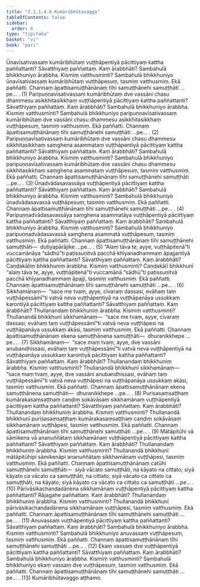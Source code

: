 ```yaml
---
title: "2.1.1.4.8 Kumāribhūtavagga"
tableOfContents: false
sidebar:
  order: 8
type: "tipitaka"
basket: "vi"
book: "pari"
---
```



<DynamicBreadcrumb />

<Division number="225" book="pari">

<Paragraph number="795" book="pari">
Ūnavīsativassaṃ kumāribhūtaṃ vuṭṭhāpentiyā pācittiyaṃ kattha paññattanti? Sāvatthiyaṃ paññattaṃ. Kaṃ ārabbhāti? Sambahulā bhikkhuniyo ārabbha. Kismiṃ vatthusminti? Sambahulā bhikkhuniyo ūnavīsativassaṃ kumāribhūtaṃ vuṭṭhāpesuṃ, tasmiṃ vatthusmiṃ. Ekā paññatti. Channaṃ āpattisamuṭṭhānānaṃ tīhi samuṭṭhānehi samuṭṭhāti …pe… . (1)
</Paragraph>

<Paragraph number="796" book="pari">
Paripuṇṇavīsativassaṃ kumāribhūtaṃ dve vassāni chasu dhammesu asikkhitasikkhaṃ vuṭṭhāpentiyā pācittiyaṃ kattha paññattanti? Sāvatthiyaṃ paññattaṃ. Kaṃ ārabbhāti? Sambahulā bhikkhuniyo ārabbha. Kismiṃ vatthusminti? Sambahulā bhikkhuniyo paripuṇṇavīsativassaṃ kumāribhūtaṃ dve vassāni chasu dhammesu asikkhitasikkhaṃ vuṭṭhāpesuṃ, tasmiṃ vatthusmiṃ. Ekā paññatti. Channaṃ āpattisamuṭṭhānānaṃ tīhi samuṭṭhānehi samuṭṭhāti …pe… . (2)
</Paragraph>

<Paragraph number="797" book="pari">
Paripuṇṇavīsativassaṃ kumāribhūtaṃ dve vassāni chasu dhammesu sikkhitasikkhaṃ saṃghena asammataṃ vuṭṭhāpentiyā pācittiyaṃ kattha paññattanti? Sāvatthiyaṃ paññattaṃ. Kaṃ ārabbhāti? Sambahulā bhikkhuniyo ārabbha. Kismiṃ vatthusminti? Sambahulā bhikkhuniyo paripuṇṇavīsativassaṃ kumāribhūtaṃ dve vassāni chasu dhammesu sikkhitasikkhaṃ saṃghena asammataṃ vuṭṭhāpesuṃ, tasmiṃ vatthusmiṃ. Ekā paññatti. Channaṃ āpattisamuṭṭhānānaṃ tīhi samuṭṭhānehi samuṭṭhāti …pe… . (3)
</Paragraph>

<Paragraph number="798" book="pari">
Ūnadvādasavassāya vuṭṭhāpentiyā pācittiyaṃ kattha paññattanti? Sāvatthiyaṃ paññattaṃ. Kaṃ ārabbhāti? Sambahulā bhikkhuniyo ārabbha. Kismiṃ vatthusminti? Sambahulā bhikkhuniyo ūnadvādasavassā vuṭṭhāpesuṃ, tasmiṃ vatthusmiṃ. Ekā paññatti. Channaṃ āpattisamuṭṭhānānaṃ tīhi samuṭṭhānehi samuṭṭhāti …pe… . (4)
</Paragraph>

<Paragraph number="799" book="pari">
Paripuṇṇadvādasavassāya saṃghena asammatāya vuṭṭhāpentiyā pācittiyaṃ kattha paññattanti? Sāvatthiyaṃ paññattaṃ. Kaṃ ārabbhāti? Sambahulā bhikkhuniyo ārabbha. Kismiṃ vatthusminti? Sambahulā bhikkhuniyo paripuṇṇadvādasavassā saṃghena asammatā vuṭṭhāpesuṃ, tasmiṃ vatthusmiṃ. Ekā paññatti. Channaṃ āpattisamuṭṭhānānaṃ tīhi samuṭṭhānehi samuṭṭhāti—  dutiyapārājike …pe… . (5)
</Paragraph>

<Paragraph number="800" book="pari">
“Alaṃ tāva te, ayye, vuṭṭhāpitenā”ti vuccamānāya “sādhū”ti paṭissuṇitvā pacchā khīyanadhammaṃ āpajjantiyā pācittiyaṃ kattha paññattanti? Sāvatthiyaṃ paññattaṃ. Kaṃ ārabbhāti? Caṇḍakāḷiṃ bhikkhuniṃ ārabbha. Kismiṃ vatthusminti? Caṇḍakāḷī bhikkhunī “alaṃ tāva te, ayye, vuṭṭhāpitenā”ti vuccamānā “sādhū”ti paṭissuṇitvā pacchā khīyanadhammaṃ āpajji, tasmiṃ vatthusmiṃ. Ekā paññatti. Channaṃ āpattisamuṭṭhānānaṃ tīhi samuṭṭhānehi samuṭṭhāti …pe… . (6)
</Paragraph>

<Paragraph number="801" book="pari">
Sikkhamānaṃ—  “sace me tvaṃ, ayye, cīvaraṃ dassasi, evāhaṃ taṃ vuṭṭhāpessāmī”ti vatvā neva vuṭṭhāpentiyā na vuṭṭhāpanāya ussukkaṃ karontiyā pācittiyaṃ kattha paññattanti? Sāvatthiyaṃ paññattaṃ. Kaṃ ārabbhāti? Thullanandaṃ bhikkhuniṃ ārabbha. Kismiṃ vatthusminti? Thullanandā bhikkhunī sikkhamānaṃ—  “sace me tvaṃ, ayye, cīvaraṃ dassasi, evāhaṃ taṃ vuṭṭhāpessāmī”ti vatvā neva vuṭṭhāpesi na vuṭṭhāpanāya ussukkaṃ akāsi, tasmiṃ vatthusmiṃ. Ekā paññatti. Channaṃ āpattisamuṭṭhānānaṃ ekena samuṭṭhānena samuṭṭhāti—  dhuranikkhepe …pe… . (7)
</Paragraph>

<Paragraph number="802" book="pari">
Sikkhamānaṃ—  “sace maṃ tvaṃ, ayye, dve vassāni anubandhissasi, evāhaṃ taṃ vuṭṭhāpessāmī”ti vatvā neva vuṭṭhāpentiyā na vuṭṭhāpanāya ussukkaṃ karontiyā pācittiyaṃ kattha paññattanti? Sāvatthiyaṃ paññattaṃ. Kaṃ ārabbhāti? Thullanandaṃ bhikkhuniṃ ārabbha. Kismiṃ vatthusminti? Thullanandā bhikkhunī sikkhamānaṃ—  “sace maṃ tvaṃ, ayye, dve vassāni anubandhissasi, evāhaṃ taṃ vuṭṭhāpessāmī”ti vatvā neva vuṭṭhāpesi na vuṭṭhāpanāya ussukkaṃ akāsi, tasmiṃ vatthusmiṃ. Ekā paññatti. Channaṃ āpattisamuṭṭhānānaṃ ekena samuṭṭhānena samuṭṭhāti—  dhuranikkhepe …pe… . (8)
</Paragraph>

<Paragraph number="803" book="pari">
Purisasaṃsaṭṭhaṃ kumārakasaṃsaṭṭhaṃ caṇḍiṃ sokāvāsaṃ sikkhamānaṃ vuṭṭhāpentiyā pācittiyaṃ kattha paññattanti? Sāvatthiyaṃ paññattaṃ. Kaṃ ārabbhāti? Thullanandaṃ bhikkhuniṃ ārabbha. Kismiṃ vatthusminti? Thullanandā bhikkhunī purisasaṃsaṭṭhaṃ kumārakasaṃsaṭṭhaṃ caṇḍiṃ sokāvāsaṃ sikkhamānaṃ vuṭṭhāpesi, tasmiṃ vatthusmiṃ. Ekā paññatti. Channaṃ āpattisamuṭṭhānānaṃ tīhi samuṭṭhānehi samuṭṭhāti …pe… . (9)
</Paragraph>

<Paragraph number="804" book="pari">
Mātāpitūhi vā sāmikena vā ananuññātaṃ sikkhamānaṃ vuṭṭhāpentiyā pācittiyaṃ kattha paññattanti? Sāvatthiyaṃ paññattaṃ. Kaṃ ārabbhāti? Thullanandaṃ bhikkhuniṃ ārabbha. Kismiṃ vatthusminti? Thullanandā bhikkhunī mātāpitūhipi sāmikenāpi ananuññātaṃ sikkhamānaṃ vuṭṭhāpesi, tasmiṃ vatthusmiṃ. Ekā paññatti. Channaṃ āpattisamuṭṭhānānaṃ catūhi samuṭṭhānehi samuṭṭhāti—  siyā vācato samuṭṭhāti, na kāyato na cittato; siyā kāyato ca vācato ca samuṭṭhāti, na cittato; siyā vācato ca cittato ca samuṭṭhāti, na kāyato; siyā kāyato ca vācato ca cittato ca samuṭṭhāti …pe… . (10)
</Paragraph>

<Paragraph number="805" book="pari">
Pārivāsikachandadānena sikkhamānaṃ vuṭṭhāpentiyā pācittiyaṃ kattha paññattanti? Rājagahe paññattaṃ. Kaṃ ārabbhāti? Thullanandaṃ bhikkhuniṃ ārabbha. Kismiṃ vatthusminti? Thullanandā bhikkhunī pārivāsikachandadānena sikkhamānaṃ vuṭṭhāpesi, tasmiṃ vatthusmiṃ. Ekā paññatti. Channaṃ āpattisamuṭṭhānānaṃ tīhi samuṭṭhānehi samuṭṭhāti …pe… . (11)
</Paragraph>

<Paragraph number="806" book="pari">
Anuvassaṃ vuṭṭhāpentiyā pācittiyaṃ kattha paññattanti? Sāvatthiyaṃ paññattaṃ. Kaṃ ārabbhāti? Sambahulā bhikkhuniyo ārabbha. Kismiṃ vatthusminti? Sambahulā bhikkhuniyo anuvassaṃ vuṭṭhāpesuṃ, tasmiṃ vatthusmiṃ. Ekā paññatti. Channaṃ āpattisamuṭṭhānānaṃ tīhi samuṭṭhānehi samuṭṭhāti …pe… . (12)
</Paragraph>

<Paragraph number="807" book="pari">
Ekaṃ vassaṃ dve vuṭṭhāpentiyā pācittiyaṃ kattha paññattanti? Sāvatthiyaṃ paññattaṃ. Kaṃ ārabbhāti? Sambahulā bhikkhuniyo ārabbha. Kismiṃ vatthusminti? Sambahulā bhikkhuniyo ekaṃ vassaṃ dve vuṭṭhāpesuṃ, tasmiṃ vatthusmiṃ. Ekā paññatti. Channaṃ āpattisamuṭṭhānānaṃ tīhi samuṭṭhānehi samuṭṭhāti …pe… . (13)

</Paragraph>
</Division>

<Paragraph number="808" type="center" book="pari">
Kumāribhūtavaggo aṭṭhamo.
</Paragraph>